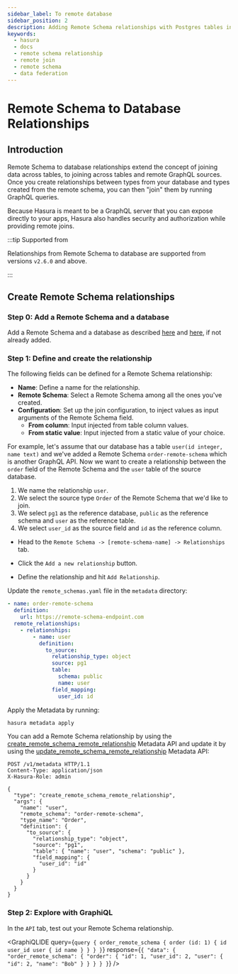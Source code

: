 ```yaml
---
sidebar_label: To remote database
sidebar_position: 2
description: Adding Remote Schema relationships with Postgres tables in Hasura
keywords:
  - hasura
  - docs
  - remote schema relationship
  - remote join
  - remote schema
  - data federation
---
```



# Remote Schema to Database Relationships

## Introduction

Remote Schema to database relationships extend the concept of joining data across tables, to joining across tables and
remote GraphQL sources. Once you create relationships between types from your database and types created from the remote
schema, you can then "join" them by running GraphQL queries.

Because Hasura is meant to be a GraphQL server that you can expose directly to your apps, Hasura also handles security
and authorization while providing remote joins.

:::tip Supported from

Relationships from Remote Schema to database are supported from versions `v2.6.0` and above.

:::

## Create Remote Schema relationships

### Step 0: Add a Remote Schema and a database

Add a Remote Schema and a database as described [here](/remote-schemas/adding-schema.mdx) and
[here](/databases/connect-db/index.mdx), if not already added.

### Step 1: Define and create the relationship

The following fields can be defined for a Remote Schema relationship:

- **Name**: Define a name for the relationship.
- **Remote Schema**: Select a Remote Schema among all the ones you've created.
- **Configuration**: Set up the join configuration, to inject values as input arguments of the Remote Schema field.
  - **From column**: Input injected from table column values.
  - **From static value**: Input injected from a static value of your choice.

For example, let's assume that our database has a table `user(id integer, name text)` and we've added a Remote Schema
`order-remote-schema` which is another GraphQL API. Now we want to create a relationship between the `order` field of
the Remote Schema and the `user` table of the source database.

1.  We name the relationship `user`.
2.  We select the source type `Order` of the Remote Schema that we'd like to join.
3.  We select `pg1` as the reference database, `public` as the reference schema and `user` as the reference table.
4.  We select `user_id` as the source field and `id` as the reference column.

<Tabs groupId="user-preference" className="api-tabs">
<TabItem value="console" label="Console">

- Head to the `Remote Schema -> [remote-schema-name] -> Relationships` tab.
- Click the `Add a new relationship` button.

  <Thumbnail
    src="/img/schema/create-relationship-from-remote-schema.png"
    alt="Opening the remote relationship section"
    width="1000px"
  />

- Define the relationship and hit `Add Relationship`.

  <Thumbnail src="/img/schema/configure-relationship-rs-to-db.png" alt="Defining the relationship" width="800px" />

</TabItem>
<TabItem value="cli" label="CLI">

Update the `remote_schemas.yaml` file in the `metadata` directory:

```yaml {4-15}
- name: order-remote-schema
  definition:
    url: https://remote-schema-endpoint.com
  remote_relationships:
    - relationships:
        - name: user
          definition:
            to_source:
              relationship_type: object
              source: pg1
              table:
                schema: public
                name: user
              field_mapping:
                user_id: id
```

Apply the Metadata by running:

```bash
hasura metadata apply
```

</TabItem>
<TabItem value="api" label="API">

You can add a Remote Schema relationship by using the
[create_remote_schema_remote_relationship](/api-reference/metadata-api/remote-relationships.mdx#metadata-create-remote-schema-remote-relationship)
Metadata API and update it by using the
[update_remote_schema_remote_relationship](/api-reference/metadata-api/remote-relationships.mdx#metadata-update-remote-schema-remote-relationship)
Metadata API:

```http
POST /v1/metadata HTTP/1.1
Content-Type: application/json
X-Hasura-Role: admin

{
  "type": "create_remote_schema_remote_relationship",
  "args": {
    "name": "user",
    "remote_schema": "order-remote-schema",
    "type_name": "Order",
    "definition": {
      "to_source": {
        "relationship_type": "object",
        "source": "pg1",
        "table": { "name": "user", "schema": "public" },
        "field_mapping": {
          "user_id": "id"
        }
      }
    }
  }
}
```

</TabItem>
</Tabs>

### Step 2: Explore with GraphiQL

In the `API` tab, test out your Remote Schema relationship.

<GraphiQLIDE
  query={`query {
  order_remote_schema {
  	order (id: 1) {
    	id
    	user_id
    	user {
      	id
        name
    	}
  	}
  }
}`}
  response={`{
  "data": {
    "order_remote_schema": {
      "order": {
        "id": 1,
        "user_id": 2,
        "user": {
          "id": 2,
          "name": "Bob"
        }
      }
    }
  }
}`}
/>
